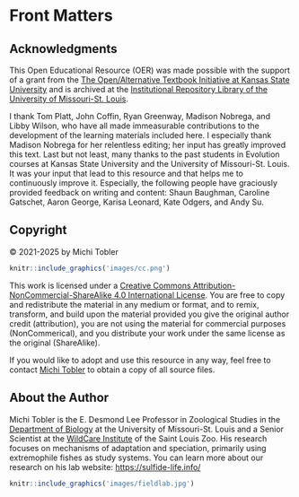 # Front Matters {.unnumbered}

## Acknowledgments {.unnumbered}

This Open Educational Resource (OER) was made possible with the support of a grant from the [The Open/Alternative Textbook Initiative at Kansas State University](https://www.lib.k-state.edu/open-textbook) and is archived at the [Institutional Repository Library of the University of Missouri-St. Louis](https://irl.umsl.edu/oer/36/).

I thank Tom Platt, John Coffin, Ryan Greenway, Madison Nobrega, and Libby Wilson, who have all made immeasurable contributions to the development of the learning materials included here. I especially thank Madison Nobrega for her relentless editing; her input has greatly improved this text. Last but not least, many thanks to the past students in Evolution courses at Kansas State University and the University of Missouri-St. Louis. It was your input that lead to this resource and that helps me to continuously improve it. Especially, the following people have graciously provided feedback on writing and content: Shaun Baughman, Caroline Gatschet, Aaron George, Karisa Leonard, Kate Odgers, and Andy Su.

## Copyright {.unnumbered}

© 2021-2025 by Michi Tobler

```r
knitr::include_graphics('images/cc.png')
```

This work is licensed under a [Creative Commons Attribution-NonCommercial-ShareAlike 4.0 International License](https://creativecommons.org/licenses/by-nc-sa/4.0/). You are free to copy and redistribute the material in any medium or format, and to remix, transform, and build upon the material provided you give the original author credit (attribution), you are not using the material for commercial purposes (NonCommerical), and you distribute your work under the same license as the original (ShareAlike).

If you would like to adopt and use this resource in any way, feel free to contact [Michi Tobler](mailto:tobler@umsl.edu) to obtain a copy of all source files.

## About the Author {.unnumbered}

Michi Tobler is the E. Desmond Lee Professor in Zoological Studies in the [Department of Biology](https://www.umsl.edu/biology/index.html) at the University of Missouri-St. Louis and a Senior Scientist at the [WildCare Institute](https://stlzoo.org/conservation/in-action/saint-louis-wildcare-institute) of the Saint Louis Zoo. His research focuses on mechanisms of adaptation and speciation, primarily using extremophile fishes as study systems. You can learn more about our research on his lab website: <https://sulfide-life.info/>

```r
knitr::include_graphics('images/fieldlab.jpg')
```
